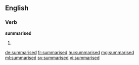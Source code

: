 ==English==

===Verb===
'''summarised'''

# {{past of|summarise}}

[[de:summarised]]
[[fr:summarised]]
[[hu:summarised]]
[[mg:summarised]]
[[ml:summarised]]
[[sv:summarised]]
[[vi:summarised]]